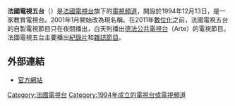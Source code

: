 '''法國電視五台'''（{{lang|fr|'''France 5'''}}）是[[法國電視台|法國電視台]]旗下的[[電視頻道|電視頻道]]，開設於1994年12月13日，是一家教育電視台。2001年1月開始改為現名稱。在2011年[[數位電視|數位化]]之前，法國電視五台的自製電視節目只在夜間播出，白天則播出[[德法公共電視台|德法公共電視台]]（Arte）的電視節目。法國電視五台主要播出[[紀錄片|紀錄片]]和[[雜誌節目|雜誌節目]]。

== 外部連結 ==
*[http://www.france.tv/france-5/ 官方網站] {{Wayback|url=http://www.france.tv/france-5/ |date=20210419055534 }}{{fr icon}}

[[Category:法國電視台|Category:法國電視台]]
[[Category:1994年成立的電視台或電視頻道|Category:1994年成立的電視台或電視頻道]]